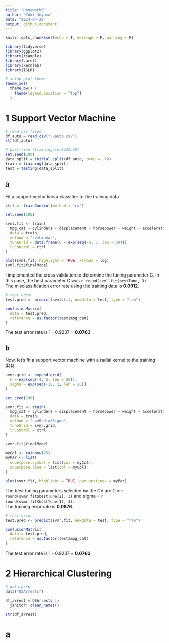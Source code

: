 ```yaml
---
title: "Homework5"
author: "Yuki Joyama"
date: "2024-04-28"
output: github_document
---
```


```r
knitr::opts_chunk$set(echo = T, message = F, warning = F)

library(tidyverse)
library(ggplot2)
library(rsample) 
library(caret)
library(kernlab)
library(ISLR)

# setup plot theme
theme_set(
  theme_bw() +
    theme(legend.position = "top")
  )
```

# 1 Support Vector Machine
```r
# read csv files 
df_auto = read_csv("./auto.csv") 
str(df_auto)

# partition (training:test=70:30)
set.seed(100)
data_split = initial_split(df_auto, prop = .70)
train = training(data_split)
test = testing(data_split)
```

## a
Fit a support vector linear classifier to the training data
```r
ctrl <- trainControl(method = "cv")

set.seed(100)

svml.fit <- train(
  mpg_cat ~ cylinders + displacement + horsepower + weight + acceleration + year + origin,
  data = train,
  method = "svmLinear",
  tuneGrid = data.frame(C = exp(seq(-4, 5, len = 50))),
  trControl = ctrl
)

plot(svml.fit, highlight = TRUE, xTrans = log)
svml.fit$finalModel
```

I implemented the cross validation to determine the tuning parameter C. In this case, the best parameter C was `r round(svml.fit$bestTune, 3)`.  
The misclassification error rate using the training data is **0.0912**.

```r
# test error
test.pred <- predict(svml.fit, newdata = test, type = "raw")

confusionMatrix(
  data = test.pred,
  reference = as.factor(test$mpg_cat)
)
```

The test error rate is 1 - 0.9237 = **0.0763**  

## b
Now, let's fit a support vector machine with a radial kernel to the training data
```r
svmr.grid <- expand.grid(
  C = exp(seq(-4, 5, len = 50)),
  sigma = exp(seq(-10, 2, len = 20))
)

set.seed(100)

svmr.fit <- train(
  mpg_cat ~ cylinders + displacement + horsepower + weight + acceleration + year + origin,
  data = train,
  method = "svmRadialSigma",
  tuneGrid = svmr.grid,
  trControl = ctrl
)

svmr.fit$finalModel

myCol <- rainbow(25)
myPar <- list(
  superpose.symbol = list(col = myCol),
  superpose.line = list(col = myCol)
)

plot(svmr.fit, highlight = TRUE, par.settings = myPar)
```

The best tuning parameters selected by the CV are C = `r round(svmr.fit$bestTune[2], 3)` and sigma = `r round(svmr.fit$bestTune[1], 3)`.  
The training error rate is **0.0876**.


```r
# test error
test.pred <- predict(svmr.fit, newdata = test, type = "raw")

confusionMatrix(
  data = test.pred,
  reference = as.factor(test$mpg_cat)
)
```

The test error rate is 1 - 0.9237 = **0.0763**

# 2 Hierarchical Clustering 
```r
# data prep
data("USArrests")

df_arrest = USArrests |> 
  janitor::clean_names()

str(df_arrest)
```

# a

